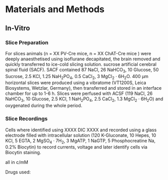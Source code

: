 # Materials and Methods

## In-Vitro

### Slice Preparation
For slices animals (n = XX PV-Cre mice, n = XX ChAT-Cre mice ) were deeply anaesthetised using isoflurane decapitated, the brain removed and quickly transferred to ice-cold slicing solution. sucrose artificial cerebral spinal fluid (SACF). SACF contained 87 NaCl, 26 NaHCO~3~, 10 Glucose, 50 Sucrose, 2.5 KCl, 1.25 NaH~2~PO~4~, 0.5 CaCl~2~, 3 MgCl~2~ · 6H~2~O.
400 µm horizontal slices were produced using a vibratome (VT1200S, Leica Biosystems, Wetzlar, Germany), then transferred and stored in an interface chamber for up to 1-6 h. Slices were perfused with ACSF (119 NaCl, 26 NaHCO~3~, 10 Glucose, 2.5 KCl, 1 NaH~2~PO~4~, 2.5 CaCl~2~, 1.3 MgCl~2~ · 6H~2~O) and oxygenated during the whole period.

### Slice Recordings
Cells where identified using XXXX DIC XXXX and recorded using a glass electrode filled with intracellular solution (120 K-Gluconate, 10 Hepes, 10 KCl, 5 EGTA, 2 MgSO~4~ · 7H~2~, 3 MgATP, 1 NaGTP, 5 Phosphocreatine Na, 0.2% Biocytin) to record currents, voltage and later identify cells via Biocytin staining.

all in c/mM

Drugs used: